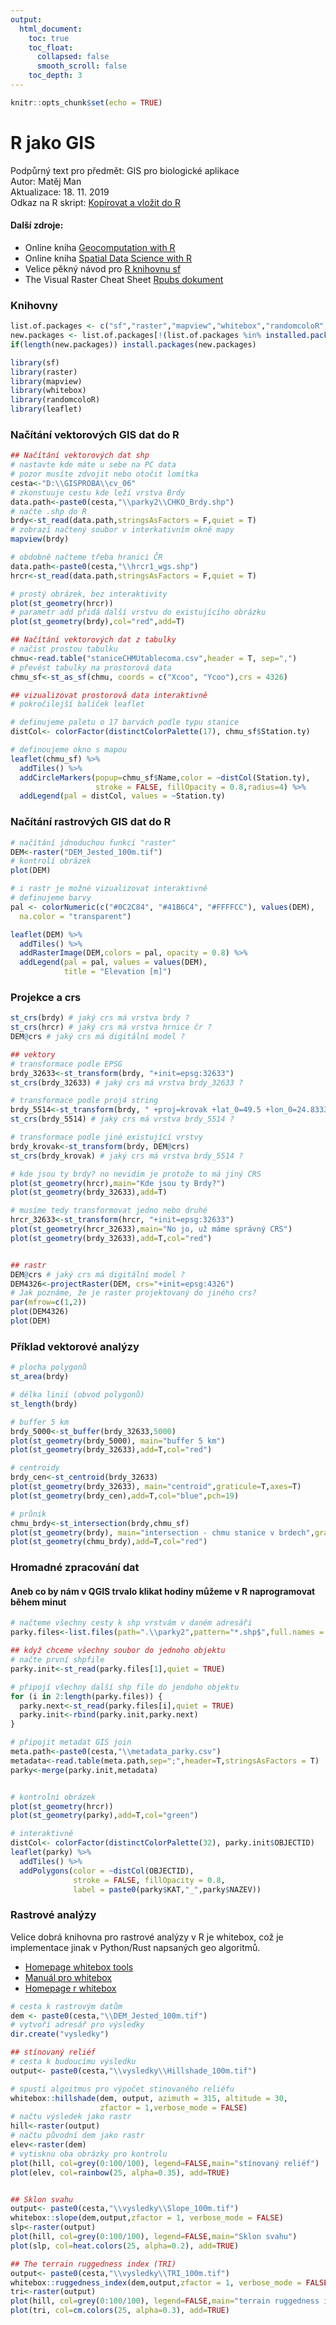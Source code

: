 ```yaml
---
output: 
  html_document:
    toc: true
    toc_float:
      collapsed: false
      smooth_scroll: false
    toc_depth: 3
---
```

```r
knitr::opts_chunk$set(echo = TRUE)
```
# R jako GIS
Podpůrný text pro předmět: GIS pro biologické aplikace \
Autor: Matěj Man \
Aktualizace: 18. 11. 2019 \
Odkaz na R skript: [Kopírovat a vložit do R](http://labgis.ibot.cas.cz/gisproba/cv06_GIS_in_R_script.R)

#### Další zdroje: 
* Online kniha [Geocomputation with R](https://geocompr.robinlovelace.net/)
* Online kniha [Spatial Data Science with R](https://rspatial.org/raster/index.html)
* Velice pěkný návod pro [R knihovnu sf](https://r-spatial.github.io/sf/index.html)
* The Visual Raster Cheat Sheet [Rpubs dokument](http://www.rpubs.com/etiennebr/visualraster)



### Knihovny
```r
list.of.packages <- c("sf","raster","mapview","whitebox","randomcoloR","leaflet")
new.packages <- list.of.packages[!(list.of.packages %in% installed.packages()[,"Package"])]
if(length(new.packages)) install.packages(new.packages)

library(sf)
library(raster)
library(mapview)
library(whitebox)
library(randomcoloR)
library(leaflet)
```


### Načítání vektorových GIS dat do R
```r
## Načítání vektorových dat shp
# nastavte kde máte u sebe na PC data
# pozor musíte zdvojit nebo otočit lomítka
cesta<-"D:\\GISPROBA\\cv_06" 
# zkonstuuje cestu kde leží vrstva Brdy
data.path<-paste0(cesta,"\\parky2\\CHKO_Brdy.shp")
# načte .shp do R
brdy<-st_read(data.path,stringsAsFactors = F,quiet = T)
# zobrazí načtený soubor v interkativním okně mapy
mapview(brdy)

# obdobně načteme třeba hranici ČR
data.path<-paste0(cesta,"\\hrcr1_wgs.shp")
hrcr<-st_read(data.path,stringsAsFactors = F,quiet = T)

# prostý obrázek, bez interaktivity
plot(st_geometry(hrcr)) 
# parametr add přidá další vrstvu do existujícího obrázku
plot(st_geometry(brdy),col="red",add=T) 

## Načítání vektorových dat z tabulky
# načíst prostou tabulku
chmu<-read.table("staniceCHMUtablecoma.csv",header = T, sep=",")
# převést tabulky na prostorová data
chmu_sf<-st_as_sf(chmu, coords = c("Xcoo", "Ycoo"),crs = 4326) 

## vizualizovat prostorová data interaktivně
# pokročilejší balíček leaflet

# definujeme paletu o 17 barvách podle typu stanice
distCol<- colorFactor(distinctColorPalette(17), chmu_sf$Station.ty)

# definoujeme okno s mapou 
leaflet(chmu_sf) %>% 
  addTiles() %>%  
  addCircleMarkers(popup=chmu_sf$Name,color = ~distCol(Station.ty),
                   stroke = FALSE, fillOpacity = 0.8,radius=4) %>%
  addLegend(pal = distCol, values = ~Station.ty)

```


### Načítání rastrových GIS dat do R
```r
# načítání jdnoduchou funkcí "raster"
DEM<-raster("DEM_Jested_100m.tif")
# kontrolí obrázek
plot(DEM)

# i rastr je možné vizualizovat interaktivně
# definujeme barvy
pal <- colorNumeric(c("#0C2C84", "#41B6C4", "#FFFFCC"), values(DEM),
  na.color = "transparent")

leaflet(DEM) %>% 
  addTiles() %>%  
  addRasterImage(DEM,colors = pal, opacity = 0.8) %>%
  addLegend(pal = pal, values = values(DEM),
            title = "Elevation [m]")

```


### Projekce a crs
```r

st_crs(brdy) # jaký crs má vrstva brdy ?
st_crs(hrcr) # jaký crs má vrstva hrnice čr ?
DEM@crs # jaký crs má digitální model ? 

## vektory
# transformace podle EPSG
brdy_32633<-st_transform(brdy, "+init=epsg:32633")
st_crs(brdy_32633) # jaký crs má vrstva brdy_32633 ?

# transformace podle proj4 string
brdy_5514<-st_transform(brdy, " +proj=krovak +lat_0=49.5 +lon_0=24.83333333333333 +k=0.9999 +x_0=0 +y_0=0 +ellps=bessel +towgs84=589,76,480,0,0,0,0 +units=m +no_defs ")
st_crs(brdy_5514) # jaký crs má vrstva brdy_5514 ?

# transformace podle jiné existující vrstvy
brdy_krovak<-st_transform(brdy, DEM@crs)
st_crs(brdy_krovak) # jaký crs má vrstva brdy_5514 ?

# kde jsou ty brdy? no nevidím je protože to má jiný CRS
plot(st_geometry(hrcr),main="Kde jsou ty Brdy?") 
plot(st_geometry(brdy_32633),add=T) 

# musíme tedy transformovat jedno nebo druhé
hrcr_32633<-st_transform(hrcr, "+init=epsg:32633")
plot(st_geometry(hrcr_32633),main="No jo, už máme správný CRS")
plot(st_geometry(brdy_32633),add=T,col="red")


## rastr
DEM@crs # jaký crs má digitální model ? 
DEM4326<-projectRaster(DEM, crs="+init=epsg:4326")
# Jak poznáme, že je raster projektovaný do jiného crs? 
par(mfrow=c(1,2))
plot(DEM4326)
plot(DEM)
```

### Příklad vektorové analýzy

```r
# plocha polygonů
st_area(brdy)

# délka linií (obvod polygonů)
st_length(brdy)

# buffer 5 km
brdy_5000<-st_buffer(brdy_32633,5000)
plot(st_geometry(brdy_5000), main="buffer 5 km")
plot(st_geometry(brdy_32633),add=T,col="red")

# centroidy
brdy_cen<-st_centroid(brdy_32633) 
plot(st_geometry(brdy_32633), main="centroid",graticule=T,axes=T)
plot(st_geometry(brdy_cen),add=T,col="blue",pch=19)

# průnik
chmu_brdy<-st_intersection(brdy,chmu_sf)
plot(st_geometry(brdy), main="intersection - chmu stanice v brdech",graticule=T,axes=T)
plot(st_geometry(chmu_brdy),add=T,col="red")

```


### Hromadné zpracování dat
#### Aneb co by nám v QGIS trvalo klikat hodiny můžeme v R naprogramovat během minut
```r
# načteme všechny cesty k shp vrstvám v daném adresáři
parky.files<-list.files(path=".\\parky2",pattern="*.shp$",full.names = T)

## když chceme všechny soubor do jednoho objektu
# načte první shpfile
parky.init<-st_read(parky.files[1],quiet = TRUE)

# připojí všechny další shp file do jendoho objektu  
for (i in 2:length(parky.files)) {
  parky.next<-st_read(parky.files[i],quiet = TRUE)
  parky.init<-rbind(parky.init,parky.next)
}  

# připojit metadat GIS join
meta.path<-paste0(cesta,"\\metadata_parky.csv")
metadata<-read.table(meta.path,sep=";",header=T,stringsAsFactors = T)
parky<-merge(parky.init,metadata)


# kontrolní obrázek
plot(st_geometry(hrcr))
plot(st_geometry(parky),add=T,col="green")

# interaktivně
distCol<- colorFactor(distinctColorPalette(32), parky.init$OBJECTID)
leaflet(parky) %>% 
  addTiles() %>%  
  addPolygons(color = ~distCol(OBJECTID),
              stroke = FALSE, fillOpacity = 0.8,
              label = paste0(parky$KAT,"_",parky$NAZEV))

```


### Rastrové analýzy
Velice dobrá knihovna pro rastrové analýzy v R je whitebox, což je implementace jinak v Python/Rust napsaných geo algoritmů.  

* [Homepage whitebox tools](https://jblindsay.github.io/ghrg/WhiteboxTools/index.html)
* [Manuál pro whitebox](https://jblindsay.github.io/wbt_book/preface.html)
* [Homepage r whitebox](https://github.com/giswqs/whiteboxR)


```r
# cesta k rastrovým datům
dem <- paste0(cesta,"\\DEM_Jested_100m.tif")
# vytvoří adresář pro výsledky
dir.create("vysledky") 

## stínovaný reliéf
# cesta k budoucímu výsledku
output<- paste0(cesta,"\\vysledky\\Hillshade_100m.tif")

# spustí algoitmus pro výpočet stinovaného reliéfu 
whitebox::hillshade(dem, output, azimuth = 315, altitude = 30, 
                    zfactor = 1,verbose_mode = FALSE)
# načtu výsledek jako rastr
hill<-raster(output)
# načtu původní dem jako rastr
elev<-raster(dem)
# vytisknu oba obrázky pro kontrolu
plot(hill, col=grey(0:100/100), legend=FALSE,main="stínovaný reliéf")
plot(elev, col=rainbow(25, alpha=0.35), add=TRUE)


## Sklon svahu
output<- paste0(cesta,"\\vysledky\\Slope_100m.tif")
whitebox::slope(dem,output,zfactor = 1, verbose_mode = FALSE)
slp<-raster(output)
plot(hill, col=grey(0:100/100), legend=FALSE,main="Sklon svahu")
plot(slp, col=heat.colors(25, alpha=0.2), add=TRUE)

## The terrain ruggedness index (TRI)
output<- paste0(cesta,"\\vysledky\\TRI_100m.tif")
whitebox::ruggedness_index(dem,output,zfactor = 1, verbose_mode = FALSE)
tri<-raster(output)
plot(hill, col=grey(0:100/100), legend=FALSE,main="terrain ruggedness index")
plot(tri, col=cm.colors(25, alpha=0.3), add=TRUE)


```



